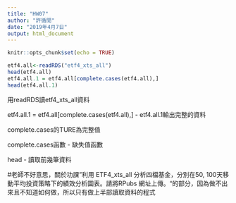 ```yaml
---
title: "HW07"
author: "許循閒"
date: "2019年4月7日"
output: html_document
---
```


```r
knitr::opts_chunk$set(echo = TRUE)
```

```r
etf4.all<-readRDS("etf4_xts_all")
head(etf4.all)
etf4.all.1 = etf4.all[complete.cases(etf4.all),]
head(etf4.all.1)
```

用readRDS讀etf4_xts_all資料 

etf4.all.1 = etf4.all[complete.cases(etf4.all),] - etf4.all.1輸出完整的資料

complete.cases的TURE為完整值 

complete.cases函數 - 缺失值函數 

head - 讀取前幾筆資料 

#老師不好意思，關於功課"利用 ETF4_xts_all 分析四檔基金，分別在50, 100天移動平均投資策略下的績效分析圖表。請將RPubs 網址上傳。"的部分，因為做不出來且不知道如何做，所以只有做上半部讀取資料的程式




